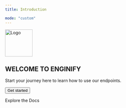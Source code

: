 ---
title: Introduction

mode: "custom"
---

<div 
  style={{
    height: '350px',
    display: 'flex',
    alignItems: 'center',
    justifyContent: 'center',
    textAlign: 'center',
    backgroundColor: '#000000',
    color: 'white'
  }}
>
  <div
    style={{
      display: 'flex',
      flexDirection: 'column',
      alignItems: 'center',
      gap: '10px'
    }}
  >
    <img src="/logo/download.png" alt="Logo" width="90" style={{ display: 'block' }} />
    <h2 style={{ margin: 0, fontSize: '28px' }}>WELCOME TO ENGINIFY</h2>
    <p style={{ margin: 0, fontSize: '18px' }}>
      Start your journey here to learn how to use our endpoints.
    </p>
    <a href="/api-reference\introduction" style={{ textDecoration: 'none' }}>
    <button
      style={{
        padding: '10px 20px',
        backgroundColor: '#cafc81',
        color: 'black',
        border: 'none',
        borderRadius: '4px',
        fontSize: '16px',
        cursor: 'pointer',
        marginTop: '10px'
      }}
    >
      Get started
    </button>
    </a>
  </div>
</div>




<p style={{
  textAlign: 'center'
}}
> Explore the Docs </p>